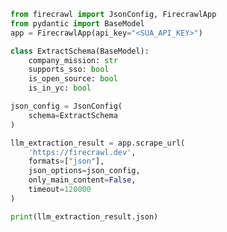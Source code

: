 ```python Python
from firecrawl import JsonConfig, FirecrawlApp
from pydantic import BaseModel
app = FirecrawlApp(api_key="<SUA_API_KEY>")

class ExtractSchema(BaseModel):
    company_mission: str
    supports_sso: bool
    is_open_source: bool
    is_in_yc: bool

json_config = JsonConfig(
    schema=ExtractSchema
)

llm_extraction_result = app.scrape_url(
    'https://firecrawl.dev',
    formats=["json"],
    json_options=json_config,
    only_main_content=False,
    timeout=120000
)

print(llm_extraction_result.json)
```
